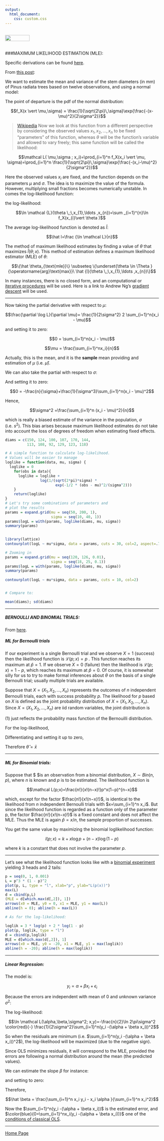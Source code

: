 ```yaml
---
output: 
  html_document:
    css: custom.css
---
```


<br>
<a href="http://rinterested.github.io/statistics/index.html">
<img HEIGHT="20" WIDTH="80" src="https://cloud.githubusercontent.com/assets/9312897/10556783/a27a26fa-745c-11e5-9b1a-2d5bd737387a.PNG"></a>
<br><br>

###MAXIMUM LIKELIHOOD ESTIMATION (MLE):
<br>

Specific derivations can be found [here](https://drive.google.com/file/d/0Bwl-HpVJ_5PeYnc2N1h6WWRTVzg/view?usp=sharing).

From [this post](https://www.r-bloggers.com/maximum-likelihood/):

We want to estimate the mean and variance of the stem diameters (in mm) of Pinus radiata trees based on twelve observations, and using a normal model:

The point of departure is the pdf of the normal distribution:

$$f_X(x \vert \mu,\sigma) = \frac{1}{\sqrt{2\pi}\,\sigma}\exp{\frac{-(x-\mu)^2}{2\sigma^2}}$$

> [Wikipedia](https://en.wikipedia.org/wiki/Maximum_likelihood_estimation) Now we look at this function from a different perspective by considering the observed values $x_1, x_2,\dots, x_n$ to be fixed "parameters" of this function, whereas $\theta$ will be the function's variable and allowed to vary freely; this same function will be called the likelihood:

$$\mathcal L( \mu,\sigma ; x_i)=\prod_{i=1}^n f_X(x_i \vert \mu, \sigma)=\prod_{i=1}^n \frac{1}{\sqrt{2\pi}\,\sigma}\exp{\frac{-(x_i-\mu)^2}{2\sigma^2}}$$

Here the observed values $x_i$ are fixed, and the function depends on the parameters $\mu$ and $\sigma$. The idea is to maximize the value of the formula. However, multiplying small fractions becomes numerically unstable. In comes the log-likelihood function:

the log-likelihood:

$$\ln \mathcal {L}(\theta \,;\,x_{1},\ldots ,x_{n})=\sum _{i=1}^{n}\ln f_X(x_{i}\vert \theta )$$

The average log-likelihood function is denoted as $\hat l$:

$$\hat l=\frac {\ln \mathcal L}{n}$$

The method of maximum likelihood estimates by finding a value of $\theta$ that maximizes $\hat l (\theta ;x)$. This method of estimation defines a maximum likelihood estimator (MLE) of $\theta$:

$$\{\hat \theta_{\text{mle}}\} \subseteq \{\underset{\theta \in \Theta }{\operatorname{arg}\text{max}}\ \hat {l}(\theta \,;\,x_{1},\ldots ,x_{n})\}$$

In many instances, there is no closed form, and an computational or [iterative procedures](https://en.wikipedia.org/wiki/Maximum_likelihood_estimation#Iterative_procedures) will be used. Here is a link to Andrew Ng's [gradient descent](https://see.stanford.edu/materials/aimlcs229/cs229-notes1.pdf) will be used.

---

\begin{align}\log \mathcal L( \mu,\sigma ; x_i) &= \sum_{i=1}^n \log\left(\frac{1}{\sqrt{2\pi}\,\sigma}\exp{\frac{-(x_i-\mu)^2}{2\sigma^2}}\right)\\
&= \sum_{i=1}^n\log\left( \frac{1}{\sqrt{2\pi}\,\sigma}\right)+\sum_{i=1}^n\log\left(\exp{\frac{-(x_i-\mu)^2}{2\sigma^2}}\right)\\
&= \sum_{i=1}^n\log\left( (2\pi)^{-1/2}\right) + \sum_{i=1}^n \log\left( (\sigma)^{-1}\right)+\sum_{i=1}^n\log\left(\exp{\frac{-(x_i-\mu)^2}{2\sigma^2}}\right)\\
&=-\frac{n}{2}\log(2\pi)-n\log(\sigma)-\frac{1}{2\sigma^2}\sum_{i=1}^n(x_i - \mu)^2
\end{align}

Now taking the partial derivative with respect to $\mu$:

$$\frac{\partial \log L}{\partial \mu}=  \frac{1}{2\sigma^2} 2 \sum_{i=1}^n(x_i - \mu)$$

and setting it to zero:

$$0 =  \sum_{i=1}^n(x_i - \mu)$$

$$\mu =  \frac{\sum_{i=1}^nx_i}{n}$$

Actually, this is the mean, and it is the **sample** mean providing and estimation of $\mu$ (i.e. $\hat \mu$).

We can also take the partial with respect to $\sigma$:

\begin{align}\frac{\partial \log L}{\partial \sigma}&= -\frac{n}{\sigma}+\frac{2}{2}\sum_{i=1}^n(x_i - \mu)^2 \sigma^{-3}\\
&=-\frac{n}{\sigma}+\frac{1}{\sigma^3}\sum_{i=1}^n(x_i - \mu)^2\\
\end{align}

And setting it to zero:

$$0 = -\frac{n}{\sigma}+\frac{1}{\sigma^3}\sum_{i=1}^n(x_i - \mu)^2$$

Hence,

$$\sigma^2 =\frac{\sum_{i=1}^n (x_i - \mu)^2}{n}$$

which is really a biased estimate of the variance in the population, $\sigma$ (i.e. $s^2$). This bias arises because maximum likelihood estimates do not take into account the loss of degrees of freedom when estimating fixed effects.


```r
diams = c(150, 124, 100, 107, 170, 144,
          113, 108, 92, 129, 123, 118)

# A simple function to calculate log-likelihood.
# Values will be easier to manage
loglike = function(data, mu, sigma) {
  loglike = 0
    for(obs in data){
      loglike = loglike +
                log(1/(sqrt(2*pi)*sigma) *
                       exp(-1/2 * (obs - mu)^2/(sigma^2)))
    }
    return(loglike)
}
# Let's try some combinations of parameters and
# plot the results
params = expand.grid(mu = seq(50, 200, 1),
                     sigma = seq(10, 40, 1))
params$logL = with(params, loglike(diams, mu, sigma))
summary(params)

 
library(lattice)
contourplot(logL ~ mu*sigma, data = params, cuts = 30, col=2, aspect=.7)

# Zooming in
params = expand.grid(mu = seq(120, 126, 0.01),
                     sigma = seq(18, 25, 0.1))
params$logL = with(params, loglike(diams, mu, sigma))
summary(params)
 
contourplot(logL ~ mu*sigma, data = params, cuts = 10, col=2)


# Compare to:

mean(diams); sd(diams)
```

---

##### BERNOULLI AND BINOMIAL TRIALS:

From [here](https://onlinecourses.science.psu.edu/stat504/node/28).

##### ML for Bernoulli trials

If our experiment is a single Bernoulli trial and we observe $X = 1$ (success) then the likelihood function is $\mathcal L(p ; x) = p$ . This function reaches its maximum at $\hat p =1$. If we observe $X = 0$ (failure) then the likelihood is $\mathcal L(p ; x) = 1 − p$, which reaches its maximum at $\hat p=0$. Of course, it is somewhat silly for us to try to make formal inferences about $\theta$ on the basis of a single Bernoulli trial; usually multiple trials are available.

Suppose that $X = (X_1, X_2, \dots, X_n)$ represents the outcomes of $n$ independent Bernoulli trials, each with success probability $p$. The likelihood for $p$ based on $X$ is defined as the joint probability distribution of $X = (X_1, X_2, \dots, X_n)$. Since $X = (X_1, X_2, \dots, X_n)$ are iid random variables, the joint distribution is

\begin{align}\mathcal L(\theta;x) &=\prod_{i=1}^{n}f_X(x_i;\theta)=\prod_{i=1}^{n} \theta^x_i(1−\theta)^{1−x}\\[2ex]
&=\theta^{x_1}(1-\theta)^{1-x_1}\dots\theta^{x_n}(1-\theta)^{1-x_n}\tag{1}\\
\end{align}

$(1)$ just reflects the probability mass function of the Bernouilli distribution.

For the log-likelihood,

\begin{align}\ln \mathcal L(\theta ; x)&=
\ln \theta \left(\sum_{i=1}^n x_i\right) + \ln(1- \theta)\left(n -\sum_{i=1}^n x_i\right)\\[2ex]
&=n\bar x \ln \theta + n(1- \bar x)\ln(1- \theta)
\end{align}

Differentiating and setting it up to zero,

\begin{align}
\frac{\partial}{\partial \theta} \ln \mathcal L(\theta; x) &= n\left(\frac{\bar x}{\theta}-\frac{1-\bar x}{1-\theta}\right) \\[2ex]
&=\frac{\bar x (1-\theta) - \theta(1 - \bar x)}{\theta (1-\theta)}=0
\end{align}

Therefore $\hat \theta = \bar x$

---

##### ML for Binomial trials:

Suppose that $ $is an observation from a binomial distribution, $X \sim Bin(n, p )$, where $n$ is known and $p$ is to be estimated. The likelihood function is

$$\mathcal L(p;x)=\frac{n!}{x!(n−x)!}p^x(1−p)^{n−x}$$


which, except for the factor $\frac{n!}{x!(n−x)!}$, is identical to the likelihood from $n$ independent Bernoulli trials with $x=\sum_{i=1}^n x_i$. But since the likelihood function is regarded as a function only of the parameter p, the factor $\frac{n!}{x!(n−x)!}$ is a fixed constant and does not affect the MLE. Thus the MLE is again $\hat p = x/n$, the sample proportion of successes.

You get the same value by maximizing the binomial loglikelihood function: 

$$l(p;x)=k+x \log p+(n−x) \log(1−p)$$

where $k$ is a constant that does not involve the parameter $p.$

---


Let's see what the likelihood function looks like with a [binomial experiment](https://youtu.be/2xCKuRXWAQ0) yielding $3 \text{ heads}$ and $2 \text{ tails}:$ 

```r
p = seq(0, 1, 0.001)
L = p^3 * (1 - p)^2
plot(p, L, type = "l", xlab="p", ylab="L(p(x))")
max(L)
d = cbind(p,L)
(MLE = d[which.max(d[,2]), 1])
arrows(x0 = MLE, y0 = 0, x1 = MLE, y1 = max(L))
abline(h = 0); abline(h = max(L))

# As for the log-likelihood:

loglik = 3 * log(p) + 2 * log(1 - p)
plot(p, loglik, type = "l")
d = cbind(p,loglik)
MLE = d[which.max(d[,2]), 1]
arrows(x0 = MLE, y0 = -20, x1 = MLE, y1 = max(loglik))
abline(h = -20); abline(h = max(loglik))
```

---

##### Linear Regression:

The model is:

$$y_i = \alpha + \beta x_i + \epsilon_i$$

Because the errors are independent with mean of $0$ and unknown variance $\sigma^2:$

\begin{align}\mathcal L(\alpha, \beta, \sigma^2; x, y)&=f_X(y_1\vert \alpha + \beta x_1, \sigma^2)\quad f_X(y_2\vert \alpha + \beta x_2, \sigma^2)\quad\dots\quad f_X(y_n\vert \alpha + \beta x_n, \sigma^2)\\[2ex]
&= \small \frac{1}{\sigma \sqrt{2\pi}}\exp{-\frac{(y_1 - \alpha -\beta x_1)^2}{2\sigma^2}}\frac{1}{\sigma \sqrt{2\pi}}\exp{-\frac{(y_2 - \alpha -\beta x_2)^2}{2\sigma^2}}\dots \frac{1}{\sigma \sqrt{2\pi}}\exp{-\frac{(y_n - \alpha -\beta x_n)^2}{2\sigma^2}}\\[2ex]
&=\frac{1}{\sqrt{(2\pi\sigma^2)^n}}\exp -\frac{1}{2\sigma^2}\sum_{i=1}^n \left(y_i - (\alpha + \beta x_i\right))^2
\end{align}

The log-likelihood:

$$\ln \mathcal L(\alpha,\beta,\sigma^2; x,y)=-\frac{n}{2}\ln 2\pi\sigma^2 \color{red}{-} \frac{1}{2\sigma^2}\sum_{i=1}^n(y_i -(\alpha + \beta x_i))^2$$

So when the residuals are minimum (i.e. $\sum_{i=1}^n(y_i -(\alpha + \beta x_i))^2$), the log-likelihood will be maximized (due to the negative sign).

Since OLS minimizes residuals, it will correspond to the MLE, provided the errors are following a normal distribution around the mean (the predicted values).

We can estimate the slope $\beta$ for instance:

\begin{align}\frac{\partial\ln \mathcal L(\alpha,\beta,\sigma^2; x,y)}{\partial \beta}&= \frac{1}{\sigma^2}\sum_{i=1}^nx_i(y_i -(\alpha + \beta x_i))
\end{align}

and setting to zero:

\begin{align}0&= \frac{1}{\sigma^2}\sum_{i=1}^nx_i(y_i -(\alpha + \beta x_i))\\
0&= \color{blue}{\sum_{i=1}^nx_i(y_i -(\alpha + \beta x_i))}
\end{align}

\begin{align}0&= \sum_{i=1}^n x_i y_i - x_i \alpha -  \beta x_i^2))\\
\sum_{i=1}^n\beta x_i^2 &= \sum_{i=1}^n x_i y_i - x_i \alpha 
\end{align}

Therefore,

$$\hat \beta = \frac{\sum_{i=1}^n x_i y_i - x_i \alpha }{\sum_{i=1}^n x_i^2}$$


Now the $\sum_{i=1}^n(y_i -(\alpha + \beta x_i))$ is the estimated error, and $\color{blue}{0=\sum_{i=1}^nx_i(y_i -(\alpha + \beta x_i))}$ one of the [conditions of classical OLS](https://en.wikipedia.org/wiki/Ordinary_least_squares#Assumptions).



---

<a href="http://rinterested.github.io/statistics/index.html">Home Page</a>
